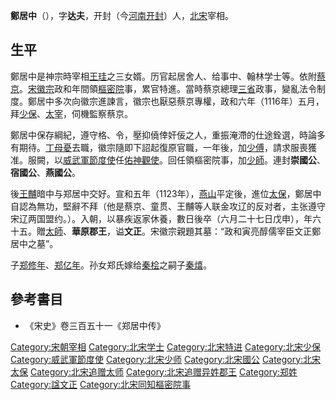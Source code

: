 {{Otheruses|郑居中}}

'''鄭居中'''（{{bd|1059年||1123年||}}），字'''达夫'''，开封（今[[河南|河南]][[开封|开封]]）人，[[北宋|北宋]]宰相。

== 生平 ==
鄭居中是神宗時宰相[[王珪_(宋朝)|王珪]]之三女婿。历官起居舍人、给事中、翰林学士等。依附[[蔡京|蔡京]]。[[宋徽宗|宋徽宗]]政和年間領[[樞密院|樞密院]]事，累官特進。當時蔡京總理[[三省|三省]]政事，變亂法令制度。鄭居中多次向徽宗進諫言，徽宗也厭惡蔡京專權，政和六年（1116年）五月，拜[[少保|少保]]、[[太宰|太宰]]，伺機監察蔡京。

鄭居中保存綱紀，遵守格、令，壓抑僥倖奸佞之人，重振淹滯的仕途銓選，時論多有期待。[[丁母憂|丁母憂]]去職，徽宗隨即下詔起復原官職，一年後，加[[少傅|少傅]]，請求服喪獲准。服闕，以[[威武軍節度使|威武軍節度使]]任[[佑神觀使|佑神觀使]]。回任領樞密院事，加[[少師|少師]]。連封'''崇國公'''、'''宿國公'''、'''燕國公'''。

後[[王黼|王黼]]暗中与郑居中交好。宣和五年（1123年），[[燕山|燕山]]平定後，進位[[太保|太保]]，鄭居中自認為無功，堅辭不拜（他是蔡京、童贯、王黼等人联金攻辽的反对者，主张遵守宋辽两国盟约。）。入朝，以暴疾返家休養，數日後卒（六月二十七日戊申），年六十五。贈[[太師|太師]]、'''華原郡王'''，谥'''文正'''。宋徽宗親題其墓：“政和寅亮醇儒宰臣文正鄭居中之墓”。

子[[郑修年|郑修年]]、[[郑亿年|郑亿年]]。孙女郑氏嫁给[[秦桧|秦桧]]之嗣子[[秦熺|秦熺]]。

== 參考書目 ==
*《宋史》卷三百五十一《郑居中传》
{{start box}}
{{s-before|[[何执中|何执中]]}}
{{s-title|[[北宋|北宋]][[太宰|太宰]]（[[尚书左仆射兼门下侍郎|尚书左仆射兼门下侍郎]]）|1116年—1118年}}
{{s-after|[[余深|余深]]}}
{{end box}}
{{Authority control}}
{{DEFAULTSORT:Zheng鄭}}
[[Category:宋朝宰相|Category:宋朝宰相]]
[[Category:北宋学士|Category:北宋学士]]
[[Category:北宋特进|Category:北宋特进]]
[[Category:北宋少保|Category:北宋少保]]
[[Category:威武軍節度使|Category:威武軍節度使]]
[[Category:北宋少师|Category:北宋少师]]
[[Category:北宋國公|Category:北宋國公]]
[[Category:北宋太保|Category:北宋太保]]
[[Category:北宋追赠太师|Category:北宋追赠太师]]
[[Category:北宋追赠异姓郡王|Category:北宋追赠异姓郡王]]
[[Category:郑姓|Category:郑姓]]
[[Category:諡文正|Category:諡文正]]
[[Category:北宋同知樞密院事|Category:北宋同知樞密院事]]